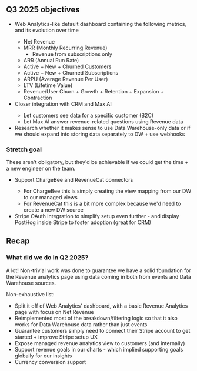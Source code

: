 ## Q3 2025 objectives

- Web Analytics-like default dashboard containing the following metrics, and its evolution over time <TeamMember name="Rafael Audibert" photo />
    - Net Revenue
    - MRR (Monthly Recurring Revenue)
        - Revenue from subscriptions only
    - ARR (Annual Run Rate)
    - Active + New + Churned Customers
    - Active + New + Churned Subscriptions
    - ARPU (Average Revenue Per User)
    - LTV (Lifetime Value)
    - Revenue/User Churn + Growth + Retention + Expansion + Contraction
- Closer integration with CRM and Max AI <TeamMember name="Rafael Audibert" photo />
    - Let customers see data for a specific customer (B2C)
    - Let Max AI answer revenue-related questions using Revenue data
- Research whether it makes sense to use Data Warehouse-only data or if we should expand
into storing data separately to DW + use webhooks <TeamMember name="Rafael Audibert" photo />


### Stretch goal

These aren't obligatory, but they'd be achievable if we could get the time + a new engineer on the team.

- Support ChargeBee and RevenueCat connectors <FutureTeamMember />
    - For ChargeBee this is simply creating the view mapping from our DW to our managed views
    - For RevenueCat this is a bit more complex because we'd need to create a new DW source
- Stripe OAuth integration to simplify setup even further - and display PostHog inside Stripe to foster adoption (great for CRM)

## Recap

### What did we do in Q2 2025?

A lot! Non-trivial work was done to guarantee we have a solid foundation for the Revenue analytics page using
data coming in both from events and Data Warehouse sources.

Non-exhaustive list:
- Split it off of Web Analytics' dashboard, with a basic Revenue Analytics page with focus on Net Revenue
- Reimplemented most of the breakdown/filtering logic so that it also works for Data Warehouse data rather than just events
- Guarantee customers simply need to connect their Stripe account to get started + improve Stripe setup UX
- Expose managed revenue analytics view to customers (and internally)
- Support revenue goals in our charts - which implied supporting goals globally for our insights
- Currency conversion support